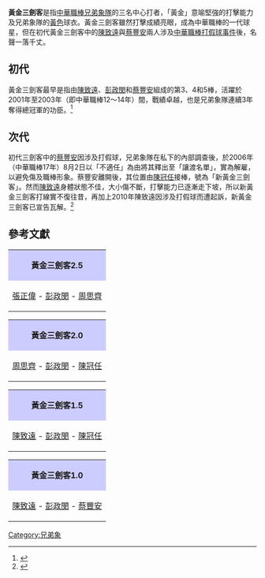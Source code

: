 '''黃金三劍客'''是指[[中華職棒|中華職棒]][[兄弟象隊|兄弟象隊]]的三名中心打者，「黃金」意喻堅強的打擊能力及兄弟象隊的[[黃色|黃色]]球衣。黃金三劍客雖然打擊成績亮眼，成為中華職棒的一代球星，但在初代黃金三劍客中的[[陳致遠|陳致遠]]與[[蔡豐安|蔡豐安]]兩人涉及[[中華職棒打假球事件|中華職棒打假球事件]]後，名聲一落千丈。

==初代==
黃金三劍客最早是指由[[陳致遠|陳致遠]]、[[彭政閔|彭政閔]]和[[蔡豐安|蔡豐安]]組成的第3、4和5棒，活躍於2001年至2003年（即中華職棒12～14年）間，戰績卓越，也是兄弟象隊連續3年奪得總冠軍的功臣。<ref name="cna20091004">{{Cite news|url=http://gov.cna.com.tw/ReadNews/FeatureNews_Read.aspx?TopicNo=967&ID=200910040190&pageNum=1|title=象隊下半季封王 隊史第10次季冠軍|date=2009-10-04|accessdate=2010-02-13}}{{dead link|date=2018年5月 |bot=InternetArchiveBot |fix-attempted=yes }}</ref>

==次代==
初代三劍客中的[[蔡豐安|蔡豐安]]因涉及打假球，兄弟象隊在私下的內部調查後，於2006年（中華職棒17年）8月2日以「不適任」為由將其釋出至「讓渡名單」，實為解雇，以避免傷及職棒形象。蔡豐安離開後，其位置由[[陳冠任|陳冠任]]接棒，號為「新黃金三劍客」。然而[[陳致遠|陳致遠]]身體狀態不佳，大小傷不斷，打擊能力已逐漸走下坡，所以新黃金三劍客打線實不復往昔，再加上2010年陳致遠因涉及打假球而遭起訴，新黃金三劍客已宣告瓦解。<ref>{{cite news|title=黃金三劍客二人落馬 彭政閔獨留唏噓|url=http://news.chinatimes.com/2007Cti/2007Cti-Rtn/2007Cti-Rtn-Content/0,4526,110110+112010021100911,00.html|work=中國時報|publisher=時報資訊公司|date=2010-02-11|accessdate=2010-02-13}}{{dead link|date=2018年5月 |bot=InternetArchiveBot |fix-attempted=yes }}</ref>

== 參考文獻 ==
{{Reflist|2}}

<center>
{| align=center class="toc" width=50%
|align=center style="background:#ccccff" align="center"  | '''黃金三劍客2.5'''
|-
| align="center"|[[張正偉|張正偉]] - [[彭政閔|彭政閔]] - [[周思齊|周思齊]]
|}
</center>
<center>
{| align=center class="toc" width=50%
|align=center style="background:#ccccff" align="center"  | '''黃金三劍客2.0'''
|-
| align="center"|[[周思齊|周思齊]] - [[彭政閔|彭政閔]] - [[陳冠任|陳冠任]]
|}
</center>
<center>
{| align=center class="toc" width=50%
|align=center style="background:#ccccff" align="center"  | '''黃金三劍客1.5'''
|-
| align="center"|[[陳致遠|陳致遠]] - [[彭政閔|彭政閔]] - [[陳冠任|陳冠任]]
|}
</center>
<center>
{| align=center class="toc" width=50%
|align=center style="background:#ccccff" align="center"  | '''黃金三劍客1.0'''
|-
| align="center"|[[陳致遠|陳致遠]] - [[彭政閔|彭政閔]] - [[蔡豐安|蔡豐安]]
|}
</center>

{{baseball-stub}}

[[Category:兄弟象|Category:兄弟象]]